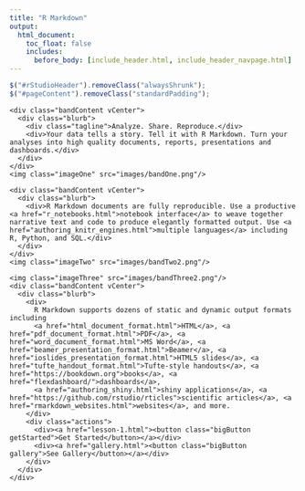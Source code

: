 ```yaml
---
title: "R Markdown"
output:
  html_document:
    toc_float: false
    includes:
      before_body: [include_header.html, include_header_navpage.html]
---
```



```js
$("#rStudioHeader").removeClass("alwaysShrunk");
$("#pageContent").removeClass("standardPadding");
```


<!--html_preserve-->

<div id="homeContent">

  <div class="band full blue first rightText">
    <div class="bandContent vCenter">
      <div class="blurb">
        <div class="tagline">Analyze. Share. Reproduce.</div>
        <div>Your data tells a story. Tell it with R Markdown. Turn your analyses into high quality documents, reports, presentations and dashboards.</div>
      </div>
    </div>
    <img class="imageOne" src="images/bandOne.png"/>
  </div>

  <div class="band full gray1 second leftText">
    <div class="bandContent vCenter">
      <div class="blurb">
        <div>R Markdown documents are fully reproducible. Use a productive <a href="r_notebooks.html">notebook interface</a> to weave together narrative text and code to produce elegantly formatted output. Use <a href="authoring_knitr_engines.html">multiple languages</a> including R, Python, and SQL.</div>
      </div>
    </div>
    <img class="imageTwo" src="images/bandTwo2.png"/>
  </div>

  <div class="band full third rightText">
    <img class="imageThree" src="images/bandThree2.png"/>
    <div class="bandContent vCenter">
      <div class="blurb">
        <div>
          R Markdown supports dozens of static and dynamic output formats including
          <a href="html_document_format.html">HTML</a>, <a href="pdf_document_format.html">PDF</a>, <a href="word_document_format.html">MS Word</a>, <a href="beamer_presentation_format.html">Beamer</a>, <a href="ioslides_presentation_format.html">HTML5 slides</a>, <a href="tufte_handout_format.html">Tufte-style handouts</a>, <a href="https://bookdown.org">books</a>, <a href="flexdashboard/">dashboards</a>,
          <a href="authoring_shiny.html">shiny applications</a>, <a href="https://github.com/rstudio/rticles">scientific articles</a>, <a href="rmarkdown_websites.html">websites</a>, and more.
        </div>
        <div class="actions">
          <div><a href="lesson-1.html"><button class="bigButton getStarted">Get Started</button></a></div>
          <div><a href="gallery.html"><button class="bigButton gallery">See Gallery</button></a></div>
        </div>
      </div>
    </div>
  </div>
</div>

<!--/html_preserve-->
